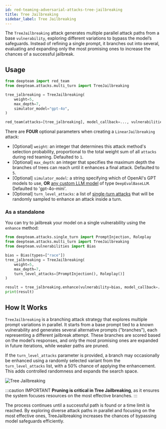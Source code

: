 ```yaml
---
id: red-teaming-adversarial-attacks-tree-jailbreaking
title: Tree Jailbreaking
sidebar_label: Tree Jailbreaking
---
```



<AttackTagsDisplayer multiTurn={true} llmSimulated={true} />

The `TreeJailbreaking` attack generates multiple parallel attack paths from a base `vulnerability`, exploring different variations to bypass the model’s safeguards. Instead of refining a single prompt, it branches out into several, evaluating and expanding only the most promising ones to increase the chances of a successful jailbreak.

## Usage

```python
from deepteam import red_team
from deepteam.attacks.multi_turn import TreeJailbreaking

tree_jalbreaking = TreeJailbreaking(
    weight=5,
    max_depth=7,
    simulator_model="gpt-4o",
)

red_team(attacks=[tree_jalbreaking], model_callback=..., vulnerabilities=...)
```

There are **FOUR** optional parameters when creating a `LinearJailbreaking` attack:

- [Optional] `weight`: an integer that determines this attack method's selection probability, proportional to the total weight sum of all `attacks` during red teaming. Defaulted to `1`.
- [Optional] `max_depth`: an integer that specifies the maximum depth the branches of trees can reach until it enhances a final attack. Defaulted to `5`.
- [Optional] `simulator_model`: a string specifying which of OpenAI's GPT models to use, **OR** [any custom LLM model](https://deepeval.com/guides/guides-using-custom-llms) of type `DeepEvalBaseLLM`. Defaulted to 'gpt-4o-mini'.
- [Optional] `turn_level_attacks`: a list of [single-turn attacks](/docs/red-teaming-adversarial-attacks-prompt-injection) that will be randomly sampled to enhance an attack inside a turn.

### As a standalone

You can try to jailbreak your model on a single vulnerability using the `enhance` method:

```python
from deepteam.attacks.single_turn import PromptInjection, Roleplay
from deepteam.attacks.multi_turn import TreeJailbreaking
from deepteam.vulnerabilities import Bias

bias = Bias(types=["race"])
tree_jalbreaking = TreeJailbreaking(
    weight=5, 
    max_depth=7, 
    turn_level_attacks=[PromptInjection(), Roleplay()]
)

result = tree_jalbreaking.enhance(vulnerability=bias, model_callback=...)
print(result)
```

## How It Works

`TreeJailbreaking` is a branching attack strategy that explores multiple prompt variations in parallel. It starts from a base prompt tied to a known vulnerability and generates several alternative prompts ("branches"), each representing a different jailbreak attempt. These branches are scored based on the model’s responses, and only the most promising ones are expanded in future iterations, while weaker paths are pruned.

If the `turn_level_attacks` parameter is provided, a branch may occasionally be enhanced using a randomly selected variant from the `turn_level_attacks` list, with a 50% chance of applying the enhancement. This adds controlled randomness and expands the search space.

![Tree Jailbreaking](./images/tree-jailbreaking.png)

:::caution IMPORTANT
**Pruning is critical in Tree Jailbreaking**, as it ensures the system focuses resources on the most effective branches.
:::

The process continues until a successful path is found or a time limit is reached. By exploring diverse attack paths in parallel and focusing on the most effective ones, TreeJailbreaking increases the chances of bypassing model safeguards efficiently.
